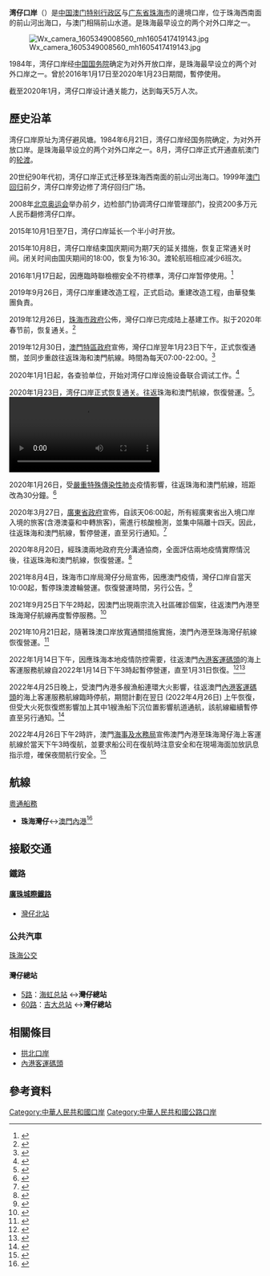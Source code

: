 
{{Infobox border port
|name                      = 灣仔口岸 
|photo                     = File:Wangzai Port.jpg
|country                   = {{PRC}}
|location                  = [[廣東省|廣東省]][[珠海市|珠海市]][[香洲区|香洲区]]
|type                      = 國家級一類水路口岸
|border_guard              = 珠海出入境边防检查总站<br>灣仔出入境邊防檢查站
|customs                   = 拱北海关
|opened                    = 1984年8月(重建前)<br>2020年1月23日(重建後)
|corresponding_port        = {{Flagicon|MAC}} [[內港客運碼頭|內港客運碼頭]]
| stat_import-export_value = 
| stat_passenger           = 
| stat_cargo               = 
| stat_container           = 
| stat_vehicle             = 
| stat_year                = 
}}
'''湾仔口岸'''（{{lang-en|Wangzai Port}}）是[[中国|中国]][[澳门特别行政区|澳门特别行政区]]与[[广东省|广东省]][[珠海市|珠海市]]的邊境口岸，位于珠海西南面的前山河出海口，与澳门相隔前山水道。是珠海最早设立的两个对外口岸之一。

[[File:Wx_camera_1605349008560_mh1605417419143.jpg|thumb]]

1984年，湾仔口岸经[[中国国务院|中国国务院]]确定为对外开放口岸，是珠海最早设立的两个对外口岸之一。曾於2016年1月17日至2020年1月23日期間，暫停使用。

截至2020年1月，湾仔口岸设计通关能力，达到每天5万人次。

==歷史沿革==
湾仔口岸原址为湾仔避风塘。1984年6月21日，湾仔口岸经国务院确定，为对外开放口岸。是珠海最早设立的两个对外口岸之一。8月，湾仔口岸正式开通直航澳门的[[轮渡|轮渡]]。

20世纪90年代初，湾仔口岸正式迁移至珠海西南面的前山河出海口。1999年[[澳门回归|澳门回归]]前夕，湾仔口岸旁边修了湾仔回归广场。

2008年[[2008年夏季奥林匹克运动会|北京奥运会]]举办前夕，边检部门协调湾仔口岸管理部门，投资200多万元人民币翻修湾仔口岸。

2015年10月1日至7日，湾仔口岸延长一个半小时开放。

2015年10月8日，湾仔口岸结束国庆期间为期7天的延关措施，恢复正常通关时间。闭关时间由国庆期间的18:00，恢复为16:30。渡轮航班相应减少6班次。

2016年1月17日起，因應臨時聯檢棚安全不符標準，湾仔口岸暂停使用。<ref>{{cite web|language=zh-mo|url=http://www.gcs.gov.mo/showNews.php?DataUcn=96064|title=灣仔口岸停止使用客運航線暫停服務|publisher=海事及水務局|date=2016-01-17|accessdate=2020-08-26|archive-date=2019-10-17|archive-url=https://web.archive.org/web/20191017180914/https://www.gcs.gov.mo/showNews.php?DataUcn=96064|dead-url=no}}</ref>

2019年9月26日，湾仔口岸重建改造工程，正式启动。重建改造工程，由華發集團負責。

2019年12月26日，[[珠海市人民政府|珠海市政府]]公佈，灣仔口岸已完成陆上基建工作。拟于2020年春节前，恢复通关。<ref>{{cite news|url=http://www.hizh.cn/public_resource/public/html/content.html?mediaStyleId=223&rel=/articles/36/0/146/1577333386513.json|title=湾仔口岸恢复通关时间定了|date=2019年12月26日|newspaper=珠海政府網}}{{Dead link|date=2020年4月 |bot=InternetArchiveBot |fix-attempted=yes }}</ref>

2019年12月30日，[[澳門特區政府|澳門特區政府]]宣佈，灣仔口岸翌年1月23日下午，正式恢復通關，並同步重啟往返珠海和澳門航線。時間為每天07:00-22:00。<ref>{{cite news|url=https://news.gov.mo/detail/zh-hant/N19LdQmhOV|title=灣仔口岸明年1月23日恢復通關|newspaper=澳門新聞局|date=2019年12月30日}}</ref>

2020年1月1日起，各查验单位，开始对湾仔口岸设施设备联合调试工作。<ref>{{cite news|url=http://www.hizh.cn/public_resource/public/html/content.html?mediaStyleId=223&rel=/articles/36/0/146/1577333386513.json|title=湾仔口岸恢复通关时间定了|date=2019年12月26日|newspaper=珠海政府網}}{{Dead link}}</ref>

2020年1月23日，湾仔口岸正式恢复通关。往返珠海和澳門航線，恢復營運。<ref>{{Dead link|date=2020年4月 |bot=InternetArchiveBot |fix-attempted=yes }}</ref>。
[[File:2020年8月20日_湾仔轮渡客运口岸复航_旅客由此来往珠澳.webm|thumb]]

2020年1月26日，受[[2019冠狀病毒病澳門疫情|嚴重特殊傳染性肺炎]]疫情影響，往返珠海和澳門航線，班距改為30分鐘。<ref>{{cite news |title=關於内港往返灣仔航綫班次調整每半小時一班的公告 |url=https://www.yuettung.com/zh-HK/over_view/news/2c9f024b6927eb4a0170523f8c296190 |publisher=[[粵通船務|粵通船務]] |date=2020-01-26 |accessdate=2020-10-29 |archive-date=2020-11-04 |archive-url=https://web.archive.org/web/20201104141034/https://www.yuettung.com/zh-HK/over_view/news/2c9f024b6927eb4a0170523f8c296190 |dead-url=yes }}</ref>

2020年3月27日，[[廣東省人民政府|廣東省政府]]宣佈，自該天06:00起，所有經廣東省出入境口岸入境的旅客(含港澳臺和中轉旅客)，需進行核酸檢測，並集中隔離十四天。因此，往返珠海和澳門航線，暫停營運，直至另行通知。<ref>{{cite news |title=内港-湾仔航线停航公告 |url=https://www.yuettung.com/zh-HK/over_view/news/2c9f024b6927eb4a01711ace654d5b58 |publisher=[[粵通船務|粵通船務]] |date=2020-03-27 |accessdate=2020-08-26 |archive-date=2021-02-27 |archive-url=https://web.archive.org/web/20210227155608/https://www.yuettung.com/zh-HK/over_view/news/2c9f024b6927eb4a01711ace654d5b58 |dead-url=yes }}</ref>

2020年8月20日，經珠澳兩地政府充分溝通協商，全面評估兩地疫情實際情況後，往返珠海和澳門航線，恢復營運。<ref>{{cite news |title=內港往來灣仔輪渡航線於8月20日恢復營運 |url=https://news.gov.mo/detail/zh-hant/N20HRAYkxs |agency=[[澳門特別行政區新聞局|澳門特別行政區新聞局]] |date=2020-08-19}}</ref>

2021年8月4日，珠海市口岸局灣仔分局宣佈，因應澳門疫情，灣仔口岸自當天10:00起，暫停珠澳渡輪營運。恢復營運時間，另行公告。<ref>{{cite news |title=关于湾仔口岸暂停航班的通告 |url=https://mp.weixin.qq.com/s/9VPa6z2Fixk_vSX_K3cjAg |agency=[[湾仔口岸|湾仔口岸]] |date=2021-08-04 |accessdate=2021-08-04 |archive-date=2021-08-04 |archive-url=https://web.archive.org/web/20210804032413/https://mp.weixin.qq.com/s/9VPa6z2Fixk_vSX_K3cjAg |dead-url=no }}</ref>

2021年9月25日下午2時起，因澳門出現兩宗流入社區確診個案，往返澳門內港至珠海灣仔航線再度暫停服務。<ref>{{cite news |title=澳門往返珠海灣仔的海上客運暫停服務 |url=https://www.gcs.gov.mo/detail/zh-hant/N21IY0SVo0?2&topic=%E6%96%B0%E5%9E%8B%E5%86%A0%E7%8B%80%E7%97%85%E6%AF%92 |agency=[[澳門特別行政區新聞局|澳門特別行政區新聞局]]}}</ref>

2021年10月21日起，隨著珠澳口岸放寬通關措施實施，澳門內港至珠海灣仔航線恢復營運。<ref>{{cite news |title=內港往來灣仔海上客運航線明(21日)恢復營運 |url=https://www.gcs.gov.mo/detail/zh-hant/N21JTGdYlz |accessdate=2021-10-20 |agency=[[澳門特別行政區新聞局|澳門特別行政區新聞局]]}}</ref>

2022年1月14日下午，因應珠海本地疫情防控需要，往返澳門[[內港客運碼頭|內港客運碼頭]]的海上客運服務航線自2022年1月14日下午3時起暫停營運，直至1月31日恢復。<ref>{{cite news |title=澳門內港往返珠海灣仔海上客運暫停 |url=https://www.gcs.gov.mo/detail/zh-hant/N22ANroZAV |accessdate=2022-01-14 |agency=[[澳門特別行政區新聞局|澳門特別行政區新聞局]] |date=2022-01-14}}</ref><ref>{{cite news |title=內港往返灣仔航線下周一(31日)復運 |url=https://www.gcs.gov.mo/detail/zh-hant/N22AbUfqpz?7 |accessdate=2022-01-28 |agency=[[澳門特別行政區新聞局|澳門特別行政區新聞局]] |date=2022-01-28}}</ref>

2022年4月25日晚上，受澳門內港多艘漁船連環大火影響，往返澳門[[內港客運碼頭|內港客運碼頭]]的海上客運服務航線臨時停航，期間計劃在翌日 (2022年4月26日) 上午恢復，但受大火死恢復燃影響加上其中1艘漁船下沉位置影響航道通航，該航線繼續暫停直至另行通知。<ref>{{cite news |title=內港火警 5漁船死灰復燃下沉擱淺 |url=https://www.tdm.com.mo/zh-hant/news-detail/683459 |accessdate=2022-04-26 |publisher=TDM [[澳廣視新聞|澳廣視新聞]] |date=2022-04-26}}</ref>

2022年4月26日下午2時許，澳門[[海事及水務局|海事及水務局]]宣佈澳門內港至珠海灣仔海上客運航線於當天下午3時復航，並要求船公司在復航時注意安全和在現場海面加放訊息指示燈，確保夜間航行安全。<ref>{{cite news |title=內港往返灣仔航線下午3時復運 |url=https://www.tdm.com.mo/zh-hant/news-detail/683597?isvideo=false&lang=zh&category=27 |accessdate=2022-04-26 |publisher=TDM [[澳廣視新聞|澳廣視新聞]] |date=2022-04-26}}</ref>

==航線==
[[粵通船務|粵通船務]]
*'''珠海灣仔'''↔[[內港客運碼頭|澳門內港]]<ref>{{cite web |title=澳門內港↔珠海灣仔 |url=https://www.yuettung.com/zh-HK/information/Wanzai_routes |website=[[粵通船務|粵通船務]] |accessdate=2017 |archive-date=2021-02-27 |archive-url=https://web.archive.org/web/20210227160816/https://www.yuettung.com/zh-HK/information/Wanzai_routes |dead-url=yes }}</ref>

==接駁交通==
{{中國公共汽車總站資訊
|總站名稱             = 灣仔總站
|總站通稱             = 灣仔口岸總站
|代表圖像             = 
|所在地點             = 珠海
|所在區域             = [[珠海|珠海]]
|所在分區             = [[香洲區|香洲區]]
|啟用日期             = 
|關閉日期             = 
|以本站作為總站路線   = '''[[珠海公交巴士有限公司|珠海公交]]'''：5路、60路
|途經本站路線         = 
|附近主要街道         =  南灣南路
|附近著名建築物或景點  = [[灣仔北站|珠機城際灣仔北站]]
|備註                 = 
|佈局
}}
===鐵路===
====[[廣珠城際鐵路|廣珠城際鐵路]]====
*[[灣仔北站|灣仔北站]]

===公共汽車===
[[珠海公交巴士|珠海公交]]

====灣仔總站====
*[[珠海公交5路線|5路]]：[[海虹总站|海虹总站]] ↔'''灣仔總站'''
*[[珠海公交60路线|60路]]：[[吉大总站|吉大总站]] ↔'''灣仔總站'''

==相關條目==
*[[拱北口岸|拱北口岸]]
*[[內港客運碼頭|內港客運碼頭]]

==參考資料==
<div class="references-small">
<references />
</div>
{{中華人民共和國边境口岸|海上（水運）}}
{{珠海專題}}
[[Category:中華人民共和國口岸|Category:中華人民共和國口岸]]
[[Category:中華人民共和國公路口岸|Category:中華人民共和國公路口岸]]